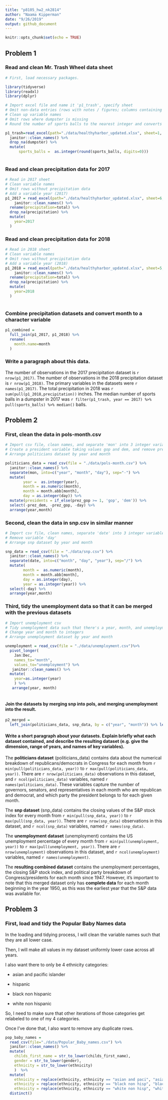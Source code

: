 ```yaml
---
title: "p8105_hw2_nk2814"
author: "Naama Kipperman"
date: "9/26/2019"
output: github_document
---
```


```r
knitr::opts_chunk$set(echo = TRUE)
```

## Problem 1
### Read and clean Mr. Trash Wheel data sheet

```r

# First, load necessary packages.

library(tidyverse)
library(readxl)
library(dplyr)

# Import excel file and name it 'p1_trash', specify sheet
# Omit non-data entries (rows with notes / figures; columns containing notes)
# Clean up variable names
# Omit rows where dumpster is missing
# Round the number of sports balls to the nearest integer and converts the result to an integer variable (using as.integer)

p1_trash=read_excel(path="./data/healthyharbor_updated.xlsx", sheet=1, col_names = TRUE, range=cell_cols("A:N")) %>% 
  janitor::clean_names() %>% 
  drop_na(dumpster) %>% 
  mutate( 
      sports_balls =  as.integer(round(sports_balls, digits=0)))
 
```

### Read and clean precipitation data for 2017
```r

# Read in 2017 sheet
# Clean variable names
# Omit rows without precipitation data
# Add a variable year (2017)
p1_2017 = read_excel(path="./data/healthyharbor_updated.xlsx", sheet=6, col_names = TRUE, skip=1, range="A2:B14") %>% 
    janitor::clean_names() %>%
  rename(precipitation=total) %>% 
  drop_na(precipitation) %>% 
  mutate(
    year=2017
  )


```

### Read and clean precipitation data for 2018

```r

# Read in 2018 sheet
# Clean variable names
# Omit rows without precipitation data
# Add a variable year (2018)
p1_2018 = read_excel(path="./data/healthyharbor_updated.xlsx", sheet=5, col_names = TRUE, skip=1, range="A2:B14") %>% 
    janitor::clean_names() %>%
  rename(precipitation=total) %>% 
  drop_na(precipitation) %>% 
  mutate(
    year=2018
  )



```


### Combine precipitation datasets and convert month to a character variable

```r
p1_combined = 
  full_join(p1_2017, p1_2018) %>% 
  rename(
    month.name=month
  )

```

### Write a paragraph about this data.


The number of observations in the 2017 precipitation dataset is 
`r nrow(p1_2017)`. The number of observations in the 2018 precipitation dataset is `r nrow(p1_2018)`. The primary variables in the datasets were `r names(p1_2017)`. The total precipitation in 2018 was `r sum(pull(p1_2018,precipitation)) ` inches. The median number of sports balls in a dumpster in 2017 was `r filter(p1_trash, year == 2017) %>% pull(sports_balls) %>% median() ` balls.

## Problem 2

### First, clean the data in pols-month.csv

```r

# Import csv file, clean names, and separate 'mon' into 3 integer variables year, month, day
# Create a president variable taking values gop and dem, and remove prez_dem, prez_gop,day variable
# Arrange politicians dataset by year and month

politicians_data = read_csv(file = "./data/pols-month.csv") %>%
  janitor::clean_names() %>% 
  separate(mon, into=c("year", "month", "day"), sep="-") %>% 
  mutate( 
        year =  as.integer(year),
        month = as.numeric(month),
        month = month.abb[month],
        day = as.integer(day)) %>% 
  mutate(presidents = if_else(prez_gop >= 1, 'gop', 'dem')) %>%
  select(-prez_dem, -prez_gop, -day) %>% 
  arrange(year,month)


```

### Second, clean the data in snp.csv in similar manner

```r

# Import csv file, clean names, separate 'date' into 3 integer variables month, day, and year
# Remove variable 'day'
# Arrange snp dataset by year and month

snp_data = read_csv(file = "./data/snp.csv") %>%
  janitor::clean_names() %>% 
  separate(date, into=c("month", "day", "year"), sep="/") %>% 
  mutate( 
        month =  as.numeric(month),
        month = month.abb[month],
        day = as.integer(day),
        year = as.integer(year)) %>% 
  select(-day) %>% 
  arrange(year,month)

```

### Third, tidy the unemployment data so that it can be merged with the previous datasets

```r

# Import unemployment csv
# Tidy unemployment data such that there's a year, month, and unemployment rate column
# Change year and month to integers
# Arrange unemployment dataset by year and month

unemployment = read_csv(file = "./data/unemployment.csv")%>% 
  pivot_longer(
    Jan:Dec,
    names_to="month",
    values_to="unemployment") %>%
   janitor::clean_names() %>%
  mutate(
    year=as.integer(year)
    ) %>% 
   arrange(year, month)
  

```

#### Join the datasets by merging snp into pols, and merging unemployment into the result.

```r

p2_merged = 
  left_join(politicians_data, snp_data, by = c("year", "month")) %>% left_join(unemployment, by=c("year", "month"))

```

#### Write a short paragraph about your datasets. Explain briefly what each dataset contained, and describe the resulting dataset (e.g. give the dimension, range of years, and names of key variables).

The **politicians dataset** (politicians_data) contains data about the numerical breakdown of republicans/democrats in Congress for each month from `r min(pull(politicians_data, year))` to `r max(pull(politicians_data, year))`. 
There are `r nrow(politicians_data)` observations in this dataset, and `r ncol(politicians_data)` variables, named `r names(politicians_data)`. 
These variables capture the number of governors, senators, and representatives in each month who are republican and democrat, and which party the president belongs to for each given month. 

The **snp dataset** (snp_data) contains the closing values of the S&P stock index for every month from `r min(pull(snp_data, year))` to `r max(pull(snp_data, year))`. There are `r nrow(snp_data)` observations in this dataset, and `r ncol(snp_data)` variables, named `r names(snp_data)`. 

The **unemployment dataset** (unemployment) contains the US unemployment percentage of every month from `r min(pull(unemployment, year))` to `r max(pull(unemployment, year))`.  There are `r nrow(unemployment)` observations in this dataset, and `r ncol(unemployment)` variables, named `r names(unemployment)`. 

The **resulting combined dataset** contains the unemployment percentages, the closing S&P stock index, and political party breakdown of Congress/presidents for each month since 1947. However, it's important to note that this merged dataset only has **complete data** for each month  beginning in the year 1950, as this was the earliest year that the S&P data was available for. 


## Problem 3 

### First, load and tidy the Popular Baby Names data


In the loading and tidying process, I will clean the variable names such that they are all lower case. 


Then, I will make all values in my dataset uniformly lower case across all years.


I also want there to only be 4 ethnicity categories: 

 - asian and pacific islander
 
 - hispanic
 
 - black non hispanic
 
 - white non hispanic
 
So, I need to make sure that other iterations of those categories get relabeled to one of my 4 categories. 

Once I've done that, I also want to remove any duplicate rows. 
```r
pop_baby_names = 
  read_csv(file="./data/Popular_Baby_names.csv") %>% 
  janitor::clean_names() %>% 
  mutate(
    childs_first_name = str_to_lower(childs_first_name),
    gender = str_to_lower(gender),
    ethnicity = str_to_lower(ethnicity)
    )  %>% 
  mutate(
    ethnicity = replace(ethnicity, ethnicity == "asian and paci", "asian and pacific islander"),
    ethnicity = replace(ethnicity, ethnicity == "black non hisp", "black non hispanic"),
    ethnicity = replace(ethnicity, ethnicity == "white non hisp", "white non hispanic")) %>% 
  distinct()


```

